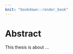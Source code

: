 ```yaml
---
knit: "bookdown::render_book"
---
```


# Abstract {-}

This thesis is about ...



<!-- 
The following line is required to re-set page numbering after preliminary material. Do not remove
-->
\clearpage\pagenumbering{arabic}\setcounter{page}{0}
